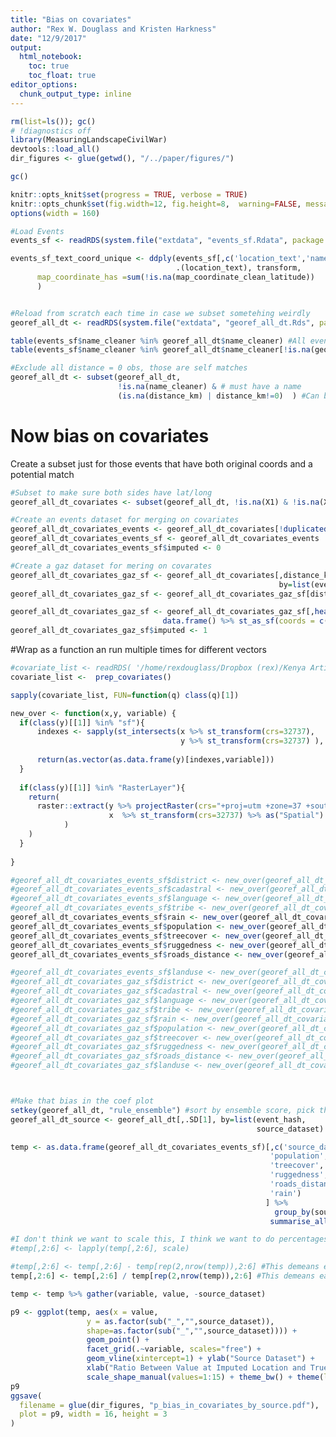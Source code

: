 ```yaml
---
title: "Bias on covariates"
author: "Rex W. Douglass and Kristen Harkness"
date: "12/9/2017"
output: 
  html_notebook:
    toc: true
    toc_float: true
editor_options: 
  chunk_output_type: inline
---
```



```r
rm(list=ls()); gc()
# !diagnostics off
library(MeasuringLandscapeCivilWar)
devtools::load_all()
dir_figures <- glue(getwd(), "/../paper/figures/")

gc()

knitr::opts_knit$set(progress = TRUE, verbose = TRUE)
knitr::opts_chunk$set(fig.width=12, fig.height=8,  warning=FALSE, message=FALSE, cache=TRUE)
options(width = 160)

```


```r

#Load Events
events_sf <- readRDS(system.file("extdata", "events_sf.Rdata", package = "MeasuringLandscapeCivilWar")) 

events_sf_text_coord_unique <- ddply(events_sf[,c('location_text','name_clean','name_cleaner','document_district_clean','map_coordinate_clean_latitude','map_coordinate_clean_longitude')],
                                     .(location_text), transform,
      map_coordinate_has =sum(!is.na(map_coordinate_clean_latitude))
      )


#Reload from scratch each time in case we subset sometehing weirdly
georef_all_dt <- readRDS(system.file("extdata", "georef_all_dt.Rds", package = "MeasuringLandscapeCivilWar")) 

table(events_sf$name_cleaner %in% georef_all_dt$name_cleaner) #All events are in here
table(events_sf$name_cleaner %in% georef_all_dt$name_cleaner[!is.na(georef_all_dt$georef_b)]) #7,742 events with at least one gazeteer suggestion

#Exclude all distance = 0 obs, those are self matches
georef_all_dt <- subset(georef_all_dt, 
                        !is.na(name_cleaner) & # must have a name
                        (is.na(distance_km) | distance_km!=0)  ) #Can be either missing or not zero. Only thing we drop is zero because that's a self match
```


# Now bias on covariates

Create a subset just for those events that have both original coords and a potential match

```r

#Subset to make sure both sides have lat/long
georef_all_dt_covariates <- subset(georef_all_dt, !is.na(X1) & !is.na(X2)) ; dim(georef_all_dt_covariates)

#Create an events dataset for merging on covariates
georef_all_dt_covariates_events <- georef_all_dt_covariates[!duplicated(event_hash)]
georef_all_dt_covariates_events_sf <- georef_all_dt_covariates_events  %>% data.frame() %>% st_as_sf(coords = c("X1","Y1"),  crs = 4326, agr = "constant", remove=F, na.fail =T)
georef_all_dt_covariates_events_sf$imputed <- 0

#Create a gaz dataset for mering on covarates
georef_all_dt_covariates_gaz_sf <- georef_all_dt_covariates[,distance_km_min:=min(distance_km, na.rm=T),
                                                            by=list(event_hash, source_dataset)]
georef_all_dt_covariates_gaz_sf <- georef_all_dt_covariates_gaz_sf[distance_km==distance_km_min]

georef_all_dt_covariates_gaz_sf <- georef_all_dt_covariates_gaz_sf[,head(.SD, 1), by=list(event_hash, source_dataset)] %>% 
                                  data.frame() %>% st_as_sf(coords = c("X2","Y2"),  crs = 4326, agr = "constant", remove=F, na.fail =T)
georef_all_dt_covariates_gaz_sf$imputed <- 1

```




#Wrap as a function an run multiple times for different vectors

```r


#covariate_list <- readRDS( '/home/rexdouglass/Dropbox (rex)/Kenya Article Drafts/MeasuringLandscapeCivilWar/inst/extdata/covariate_list.Rds' )
covariate_list <-  prep_covariates()

sapply(covariate_list, FUN=function(q) class(q)[1])


```

```r

new_over <- function(x,y, variable) {
  if(class(y)[[1]] %in% "sf"){
      indexes <- sapply(st_intersects(x %>% st_transform(crs=32737),
                                      y %>% st_transform(crs=32737) ), function(z) if (length(z)==0) NA_integer_ else z[1])
      
      return(as.vector(as.data.frame(y)[indexes,variable]))
  } 
  
  if(class(y)[[1]] %in% "RasterLayer"){
    return(
      raster::extract(y %>% projectRaster(crs="+proj=utm +zone=37 +south +datum=WGS84 +units=m +no_defs"),
                      x  %>% st_transform(crs=32737) %>% as("Spatial") %>% as("SpatialPoints")  
            )
    )
  }
    
}

#georef_all_dt_covariates_events_sf$district <- new_over(georef_all_dt_covariates_events_sf , covariate_list[[1]]  , 'name' )
#georef_all_dt_covariates_events_sf$cadastral <- new_over(georef_all_dt_covariates_events_sf , covariate_list[[2]]  , 'name' )
#georef_all_dt_covariates_events_sf$language <- new_over(georef_all_dt_covariates_events_sf , covariate_list[[3]]  , 'LANGUAGE' )
#georef_all_dt_covariates_events_sf$tribe <- new_over(georef_all_dt_covariates_events_sf , covariate_list[[4]]  , 'Tribe' )
georef_all_dt_covariates_events_sf$rain <- new_over(georef_all_dt_covariates_events_sf , covariate_list[['raster_rain']]  , 'Tribe' )
georef_all_dt_covariates_events_sf$population <- new_over(georef_all_dt_covariates_events_sf , covariate_list[['pop_raster_roi']]  , '' )
georef_all_dt_covariates_events_sf$treecover <- new_over(georef_all_dt_covariates_events_sf , covariate_list[['forest_raster_roi']]  , '' )
georef_all_dt_covariates_events_sf$ruggedness <- new_over(georef_all_dt_covariates_events_sf , covariate_list[['ruggedness_raster_roi']]  , '' )
georef_all_dt_covariates_events_sf$roads_distance <- new_over(georef_all_dt_covariates_events_sf , covariate_list[['roads_distance_to']]  , '' )

#georef_all_dt_covariates_events_sf$landuse <- new_over(georef_all_dt_covariates_events_sf , covariate_list[[9]]  , 'LANDUSE' )
#georef_all_dt_covariates_gaz_sf$district <- new_over(georef_all_dt_covariates_gaz_sf , covariate_list[[1]]  , 'name' )
#georef_all_dt_covariates_gaz_sf$cadastral <- new_over(georef_all_dt_covariates_gaz_sf , covariate_list[[2]]  , 'name' )
#georef_all_dt_covariates_gaz_sf$language <- new_over(georef_all_dt_covariates_gaz_sf , covariate_list[[3]]  , 'LANGUAGE' )
#georef_all_dt_covariates_gaz_sf$tribe <- new_over(georef_all_dt_covariates_gaz_sf , covariate_list[[4]]  , 'Tribe' )
#georef_all_dt_covariates_gaz_sf$rain <- new_over(georef_all_dt_covariates_gaz_sf , covariate_list[[5]]  , '' )
#georef_all_dt_covariates_gaz_sf$population <- new_over(georef_all_dt_covariates_gaz_sf , covariate_list[[6]]  , '' )
#georef_all_dt_covariates_gaz_sf$treecover <- new_over(georef_all_dt_covariates_gaz_sf , covariate_list[[7]]  , '' )
#georef_all_dt_covariates_gaz_sf$ruggedness <- new_over(georef_all_dt_covariates_gaz_sf , covariate_list[[8]]  , '' )
#georef_all_dt_covariates_gaz_sf$roads_distance <- new_over(georef_all_dt_covariates_gaz_sf , covariate_list[[9]]  , '' )
#georef_all_dt_covariates_gaz_sf$landuse <- new_over(georef_all_dt_covariates_gaz_sf , covariate_list[[9]]  , 'LANDUSE' )



#Make that bias in the coef plot
setkey(georef_all_dt, "rule_ensemble") #sort by ensemble score, pick the best option for each source
georef_all_dt_source <- georef_all_dt[,.SD[1], by=list(event_hash,
                                                       source_dataset) ]

temp <- as.data.frame(georef_all_dt_covariates_events_sf)[,c('source_dataset',
                                                          'population',
                                                          'treecover',
                                                          'ruggedness',
                                                          'roads_distance',
                                                          'rain')
                                                         ] %>% 
                                                           group_by(source_dataset) %>% 
                                                          summarise_all(funs(mean, .args =list(na.rm=T)) )

#I don't think we want to scale this, I think we want to do percentages
#temp[,2:6] <- lapply(temp[,2:6], scale)

#temp[,2:6] <- temp[,2:6] - temp[rep(2,nrow(temp)),2:6] #This demeans each
temp[,2:6] <- temp[,2:6] / temp[rep(2,nrow(temp)),2:6] #This demeans each

temp <- temp %>% gather(variable, value, -source_dataset)

p9 <- ggplot(temp, aes(x = value,
                 y = as.factor(sub("_","",source_dataset)),
                 shape=as.factor(sub("_","",source_dataset)))) + 
                 geom_point() + 
                 facet_grid(.~variable, scales="free") + 
                 geom_vline(xintercept=1) + ylab("Source Dataset") +
                 xlab("Ratio Between Value at Imputed Location and True Location") +
                 scale_shape_manual(values=1:15) + theme_bw() + theme(legend.position="none") 
p9
ggsave(
  filename = glue(dir_figures, "p_bias_in_covariates_by_source.pdf"),
  plot = p9, width = 16, height = 3
)

```

